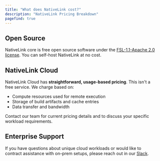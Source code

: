 ```yaml
---
title: "What does NativeLink cost?"
description: "NativeLink Pricing Breakdown"
pagefind: true
---
```


## Open Source

NativeLink core is free open source software under the
[FSL-1.1-Apache 2.0 license](https://github.com/TraceMachina/nativelink/blob/main/LICENSE).
You can self-host NativeLink at no cost.

## NativeLink Cloud

NativeLink Cloud has **straightforward, usage-based pricing**. This isn't a
free service. We charge based on:

- Compute resources used for remote execution
- Storage of build artifacts and cache entries
- Data transfer and bandwidth

Contact our team for current pricing details and to discuss your specific
workload requirements.

## Enterprise Support

If you have questions about unique cloud workloads or would like to contract
assistance with on-prem setups, please reach out in our
[Slack](https://forms.gle/LtaWSixEC6bYi5xF7).
